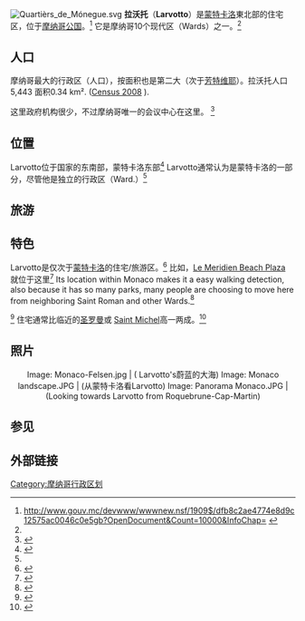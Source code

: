 {{Otheruses|subject=蒙特卡洛|other=香港的住宅|南灣 (住宅)}}
[[File:Quartièrs_de_Mónegue.svg|right]]
'''拉沃托'''（'''Larvotto'''）是[[蒙特卡洛|蒙特卡洛]]東北部的住宅区，位于[[摩纳哥公国|摩纳哥公国]]。<ref name="gouv.mc">http://www.gouv.mc/devwww/wwwnew.nsf/1909$/dfb8c2ae4774e8d9c12575ac0046c0e5gb?OpenDocument&Count=10000&InfoChap= {{webarchive|url=https://web.archive.org/web/20110927091928/http://www.gouv.mc/devwww/wwwnew.nsf/1909%24/dfb8c2ae4774e8d9c12575ac0046c0e5gb?OpenDocument&Count=10000&InfoChap= |date=2011-09-27 }}</ref> 它是摩纳哥10个现代区（Wards）之一。<ref name="gouv.mc"/>

==人口==
摩纳哥最大的行政区（人口），按面积也是第二大（次于[[芳特维耶|芳特维耶]]）。拉沃托人口5,443 面积0.34 km². ([http://www.gouv.mc/devwww/wwwnew.nsf/1909$/dfb8c2ae4774e8d9c12575ac0046c0e5gb?OpenDocument&Count=10000&InfoChap= Census 2008] {{Wayback|url=http://www.gouv.mc/devwww/wwwnew.nsf/1909$/dfb8c2ae4774e8d9c12575ac0046c0e5gb?OpenDocument&Count=10000&InfoChap= |date=20110927091928 }}).

这里政府机构很少，不过摩纳哥唯一的会议中心在这里。 <ref>{{cite web |url=http://www.visitmonaco.com/en/Business-Meetings/Convention-Bureau |title=存档副本 |accessdate=2012-01-03 |deadurl=yes |archiveurl=https://web.archive.org/web/20120102215815/http://www.visitmonaco.com/en/Business-Meetings/Convention-Bureau |archivedate=2012-01-02 }}</ref>

==位置==
Larvotto位于国家的东南部，蒙特卡洛东部<ref name="visitmonaco.com">{{Cite web |url=http://www.visitmonaco.com/us/About-Monaco/Geography |title=存档副本 |accessdate=2012-01-03 |archive-date=2012-01-02 |archive-url=https://web.archive.org/web/20120102114306/http://www.visitmonaco.com/us/About-Monaco/Geography |dead-url=no }}</ref> Larvotto通常认为是蒙特卡洛的一部分，尽管他是独立的行政区（Ward.）<ref name="visitmonaco.com"/>

==旅游==

==特色==
Larvotto是仅次于[[蒙特卡洛|蒙特卡洛]]的住宅/旅游区。<ref>{{Cite web |url=http://www.visitmonaco.com/us/Places-to-visit/Walks |title=存档副本 |accessdate=2012-01-03 |archive-date=2012-01-06 |archive-url=https://web.archive.org/web/20120106073322/http://www.visitmonaco.com/us/Places-to-visit/Walks |dead-url=no }}</ref> 比如，[http://www.tripadvisor.com/Hotel_Review-g190409-d229111-Reviews-Le_Meridien_Beach_Plaza-Monte_Carlo.htm Le Meridien Beach Plaza] 就位于这里<ref>{{Cite web |url=http://www.lemeridienmontecarlo.com/en/local-area-en |title=存档副本 |accessdate=2012-01-03 |archive-date=2011-10-16 |archive-url=https://web.archive.org/web/20111016122408/http://www.lemeridienmontecarlo.com/en/local-area-en |dead-url=no }}</ref> Its location within Monaco makes it a easy walking detection, also because it has so many parks, many people are choosing to move here from neighboring Saint Roman and other Wards.<ref>{{Cite web |url=http://www.montecarlo-realestate.com/ |title=存档副本 |accessdate=2012-01-03 |archive-date=2011-08-10 |archive-url=https://web.archive.org/web/20110810151250/http://www.montecarlo-realestate.com/ |dead-url=no }}</ref>
       
<ref>{{Cite web |url=http://www.montecarlo-realestate.com/en/quartiers/ |title=存档副本 |accessdate=2012-01-03 |archive-date=2011-11-01 |archive-url=https://web.archive.org/web/20111101193429/http://www.montecarlo-realestate.com/en/quartiers |dead-url=no }}</ref> 住宅通常比临近的[[Saint_Roman,_Monaco|圣罗曼]]或 [[Saint_Michel,_Monaco|Saint Michel]]高一两成。<ref>{{Cite web |url=http://www.montecarlo-realestate.com/en/building/19-buckingham+palace |title=存档副本 |accessdate=2012-01-03 |archive-date=2012-04-07 |archive-url=https://web.archive.org/web/20120407071853/http://www.montecarlo-realestate.com/en/building/19-buckingham+palace |dead-url=no }}</ref>

==照片==
<center>
<gallery>

Image: Monaco-Felsen.jpg | ( Larvotto's蔚蓝的大海)
Image: Monaco landscape.JPG | (从蒙特卡洛看Larvotto) 
Image: Panorama Monaco.JPG | (Looking towards Larvotto from Roquebrune-Cap-Martin)

</gallery>
</center>

==参见==

==外部链接==
{{Reflist}}

{{Administrative divisions of Monaco}}

{{coord|43|44|48|N|7|26|00|E|source:kolossus-ruwiki|display=title}}

[[Category:摩纳哥行政区划|Category:摩纳哥行政区划]]